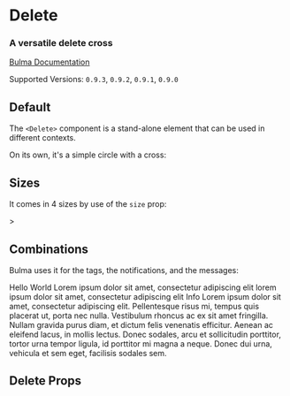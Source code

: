 

<Meta title="Elements/Delete" component={Delete} />

# Delete

### A versatile **delete** cross

[Bulma Documentation](https://bulma.io/documentation/elements/delete/)

Supported Versions: `0.9.3`, `0.9.2`, `0.9.1`, `0.9.0`

## Default

The `<Delete>` component is a stand-alone element that can be used in different contexts.

On its own, it's a simple circle with a cross:

<Canvas>
  <Story name="Default">
    <Delete />
  </Story>
</Canvas>

## Sizes

It comes in 4 sizes by use of the `size` prop:

<Canvas>
  <Story name="Sizes">
    <React.Fragment>>
      <Delete size="small" />
      <Delete />
      <Delete size="medium" />
      <Delete size="large" />
    </React.Fragment>
  </Story>
</Canvas>

## Combinations

Bulma uses it for the tags, the notifications, and the messages:

<Canvas>
  <Story name="Combinations">
    <React.Fragment>
      <Block>
        <Tag color="success">
          Hello World
          <Delete size="small" />
        </Tag>
      </Block>
      <Notification color="danger">
        <Delete />
        Lorem ipsum dolor sit amet, consectetur adipiscing elit lorem ipsum dolor sit amet, consectetur adipiscing elit
      </Notification>
      <Message color="info">
        <Message.Header>
          Info
          <Delete />
        </Message.Header>
        <Message.Body>
          Lorem ipsum dolor sit amet, consectetur adipiscing elit. Pellentesque risus mi, tempus quis placerat ut, porta nec nulla. Vestibulum rhoncus ac ex sit amet fringilla. Nullam gravida purus diam, et dictum felis venenatis efficitur. Aenean ac eleifend lacus, in mollis lectus. Donec sodales, arcu et sollicitudin porttitor, tortor urna tempor ligula, id porttitor mi magna a neque. Donec dui urna, vehicula et sem eget, facilisis sodales sem.
        </Message.Body>
      </Message>
    </React.Fragment>
  </Story>
</Canvas>

## Delete Props

<ArgsTable of={Delete} />

